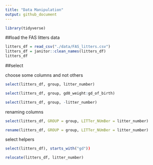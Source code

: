 ```yaml
---
title: "Data Manipulation"
output: github_document
---
```


```r
library(tidyverse)
```

##load the FAS litters data

```r
litters_df = read_csv("./data/FAS_litters.csv")
litters_df = janitor::clean_names(litters_df)
litters_df
```

##select

choose some columns and not others

```r
select(litters_df, group, litter_number)
```
```r
select(litters_df, group, gd0_weight:gd_of_birth)
```
```r
select(litters_df, group, -litter_number)
```
renaming columns

```r
select(litters_df, GROUP = group, LITTer_NUmBer = litter_number)
```
```r
rename(litters_df, GROUP = group, LITTer_NUmBer = litter_number)
```

select helpers

```r
select(litters_df), starts_with("gd"))
```

```r
relocate(litters_df, litter_number)
```

